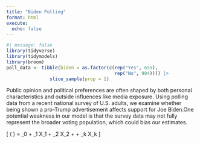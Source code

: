 ```yaml
---
title: "Biden Polling"
format: html
execute: 
  echo: false
---
```



```r
#| message: false
library(tidyverse)
library(tidymodels)
library(broom)
poll_data <- tibble(biden = as.factor(c(rep("Yes", 655), 
                                        rep("No", 904)))) |> 
                slice_sample(prop = 1)
```
Public opinion and political preferences are often shaped by both personal characteristics and outside influences like media exposure. Using polling data from a recent national survey of U.S. adults, we examine whether being shown a pro-Trump advertisement affects support for Joe Biden.One potential weakness in our model is that the survey data may not fully represent the broader voting population, which could bias our estimates.

\[
\log\left( \frac{\rho}{1 - \rho} \right) = \beta_0 + \beta_1 X_1 + \beta_2 X_2 + \cdots + \beta_k X_k
\]

